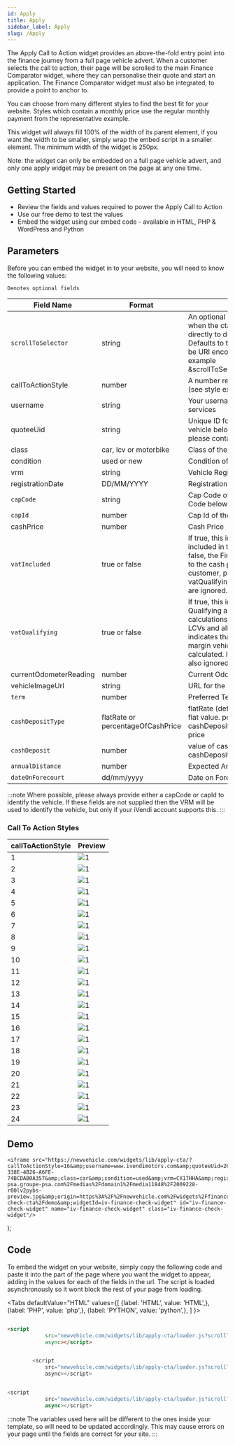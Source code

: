 ```yaml
---
id: Apply
title: Apply
sidebar_label: Apply
slug: /Apply
---
```


The Apply Call to Action widget provides an above-the-fold entry point into the finance journey from a full page vehicle advert. When a customer selects the call to action, their page will be scrolled to the main Finance Comparator widget, where they can personalise their quote and start an application. The Finance Comparator widget must also be integrated, to provide a point to anchor to.

You can choose from many different styles to find the best fit for your website. Styles which contain a monthly price use the regular monthly payment from the representative example.

This widget will always fill 100% of the width of its parent element, if you want the width to be smaller, simply wrap the embed script in a smaller element. The minimum width of the widget is 250px.

Note: the widget can only be embedded on a full page vehicle advert, and only one apply widget may be present on the page at any one time.

## Getting Started

* Review the fields and values required to power the Apply Call to Action
* Use our free demo to test the values
* Embed the widget using our embed code - available in HTML, PHP & WordPress and Python



## Parameters

Before you can embed the widget in to your website, you will need to know the following values:

`Denotes optional fields`

|Field Name|Format|Description|
|--- |--- |--- |
|`scrollToSelector`|string|An optional css selector to scroll the page to when the cta is clicked. This is passed directly to document.querySelector. Defaults to the ID of the widget iframe. Must be URI encoded in the embed script, for example &scrollToSelector=%23comparatorHeading.|
|callToActionStyle|number|A number representing the style of widget (see style examples below)|
|username|string|Your username used to access iVendi services|
|quoteeUid|string|Unique ID for the dealership which the vehicle belongs to. (If you don't have this, please contact iVendi)|
|class|car, lcv or motorbike|Class of the vehicle.|
|condition|used or new|Condition of the vehicle|
|vrm|string|Vehicle Registration Number|
|registrationDate|DD/MM/YYYY|Registration Date of the vehicle|
|`capCode`|string|Cap Code of the vehicle (See note on Cap Code below)|
|`capId`|number|Cap Id of the vehicle|
|cashPrice|number|Cash Price|
|`vatIncluded`|true or false|If true, this indicates that VAT is already included in the cash price in the request. If false, the Finance Comparator will add VAT to the cash price to be displayed to the customer, provided the vehicle is vatQualifying. If not set, VAT calculations are ignored.|
|`vatQualifying`|true or false|If true, this indicates that the vehicle is VAT Qualifying and is used to drive VAT calculations. This will be the case for most LCVs and all new vehicles. If false, this indicates that the vehicle is instead a VAT margin vehicle, and so VAT will not be calculated. If not set, VAT calculations are also ignored.|
|currentOdometerReading|number|Current Odometer Reading|
|vehicleImageUrl|string|URL for the image of the vehicle|
|`term`|number|Preferred Term|
|`cashDepositType`|flatRate or percentageOfCashPrice|flatRate (default) - apply cashDeposit as a flat value. percentageOfCashPrice - apply cashDeposit as a percentage of the cash price|
|`cashDeposit`|number|value of cash deposit based on cashDepositType|
|`annualDistance`|number|Expected Annual Mileage|
|`dateOnForecourt`|dd/mm/yyyy|Date on Forecourt|

:::note
Where possible, please always provide either a capCode or capId to identify the vehicle. If these fields are not supplied then the VRM will be used to identify the vehicle, but only if your iVendi account supports this.
:::

### Call To Action Styles

|callToActionStyle|Preview|
|--- |--- |
|1| ![1](./../assets/Apply/01.png) |
|2|![1](./../assets/Apply/02.png)|
|3|![1](./../assets/Apply/03.png)|
|4|![1](./../assets/Apply/04.png)|
|5|![1](./../assets/Apply/05.png)|
|6|![1](./../assets/Apply/06.png)|
|7|![1](./../assets/Apply/07.png)|
|8|![1](./../assets/Apply/08.png)|
|9|![1](./../assets/Apply/09.png)|
|10|![1](./../assets/Apply/10.png)|
|11|![1](./../assets/Apply/11.png)|
|12|![1](./../assets/Apply/12.png)|
|13|![1](./../assets/Apply/13.png)|
|14|![1](./../assets/Apply/14.png)|
|15|![1](./../assets/Apply/15.png)|
|16|![1](./../assets/Apply/16.png)|
|17|![1](./../assets/Apply/17.png)|
|18|![1](./../assets/Apply/18.png)|
|19|![1](./../assets/Apply/19.png)|
|20|![1](./../assets/Apply/20.png)|
|21|![1](./../assets/Apply/21.png)|
|22|![1](./../assets/Apply/22.png)|
|23|![1](./../assets/Apply/23.png)|
|24|![1](./../assets/Apply/24.png)|

## Demo

    <iframe src="https://newvehicle.com/widgets/lib/apply-cta/?callToActionStyle=16&amp;username=www.ivendimotors.com&amp;quoteeUid=268E8202-338E-4B26-A6FE-74BCDAB0A357&amp;class=car&amp;condition=used&amp;vrm=CX17HHA&amp;registrationDate=04%2F06%2F2017&amp;cashPrice=10000&amp;currentOdometerReading=10000&amp;vehicleImageUrl=https%3A%2F%2Fmedia-psa.groupe-psa.com%2Fmedias%2Fdomain1%2Fmedia11848%2F2009228-r00lv2pybs-preview.jpg&amp;origin=https%3A%2F%2Fnewvehicle.com%2Fwidgets%2Ffinance-check-cta%2Fdemo&amp;widgetId=iv-finance-check-widget" id="iv-finance-check-widget" name="iv-finance-check-widget" class="iv-finance-check-widget"/>
);

<Widget/>

## Code
To embed the widget on your website, simply copy the following code and paste it into the part of the page where you want the widget to appear, adding in the values for each of the fields in the url. The script is loaded asynchronously so it wont block the rest of your page from loading.




<Tabs
    defaultValue="HTML"
    values={[
        {label: 'HTML', value: 'HTML',},
        {label: 'PHP', value: 'php',},
        {label: 'PYTHON', value: 'python',},
    ]
    }>
<TabItem value="HTML">

```html

<script
            src="newvehicle.com/widgets/lib/apply-cta/loader.js?scrollToSelector=&callToActionStyle=&username=&quoteeUid=&class=&condition=&vrm=&registrationDate=&capCode=&capId=&cashPrice=&vatIncluded=&vatQualifying=&currentOdometerReading=&vehicleImageUrl=&term=&cashDepositType=&cashDeposit=&annualDistance=&dateOnForecourt="
            async></script>

```

</TabItem>
<TabItem value="php">

```php

        <script
            src="newvehicle.com/widgets/lib/apply-cta/loader.js?scrollToSelector=<?=scrollToSelector?>&callToActionStyle=<?=callToActionStyle?>&username=<?=username?>&quoteeUid=<?=quoteeUid?>&class=<?=class?>&condition=<?=condition?>&vrm=<?=vrm?>&registrationDate=<?=registrationDate?>&capCode=<?=capCode?>&capId=<?=capId?>&cashPrice=<?=cashPrice?>&vatIncluded=<?=vatIncluded?>&vatQualifying=<?=vatQualifying?>&currentOdometerReading=<?=currentOdometerReading?>&vehicleImageUrl=<?=vehicleImageUrl?>&term=<?=term?>&cashDepositType=<?=cashDepositType?>&cashDeposit=<?=cashDeposit?>&annualDistance=<?=annualDistance?>&dateOnForecourt=<?=dateOnForecourt?>"
            async></script>

```

</TabItem>
<TabItem value="python">

```py

<script
            src="newvehicle.com/widgets/lib/apply-cta/loader.js?scrollToSelector=<%=scrollToSelector%>&callToActionStyle=<%=callToActionStyle%>&username=<%=username%>&quoteeUid=<%=quoteeUid%>&class=<%=class%>&condition=<%=condition%>&vrm=<%=vrm%>&registrationDate=<%=registrationDate%>&capCode=<%=capCode%>&capId=<%=capId%>&cashPrice=<%=cashPrice%>&vatIncluded=<%=vatIncluded%>&vatQualifying=<%=vatQualifying%>&currentOdometerReading=<%=currentOdometerReading%>&vehicleImageUrl=<%=vehicleImageUrl%>&term=<%=term%>&cashDepositType=<%=cashDepositType%>&cashDeposit=<%=cashDeposit%>&annualDistance=<%=annualDistance%>&dateOnForecourt=<%=dateOnForecourt%>"
            async></script>

```

</TabItem>
</Tabs>

:::note
The variables used here will be different to the ones inside your template, so will need to be updated accordingly. This may cause errors on your page until the fields are correct for your site.
:::
